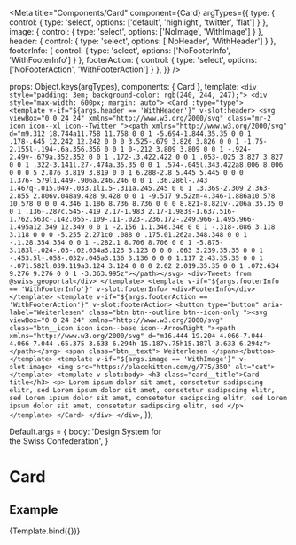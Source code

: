 
<Meta
  title="Components/Card"
  component={Card}
  argTypes={{
    type: { 
      control: { 
        type: 'select', 
        options: ['default', 'highlight', 'twitter', 'flat'] 
      } 
    },
    image: { 
      control: { 
        type: 'select', 
        options: ['NoImage', 'WithImage'] 
      } 
    },
    header: { 
      control: { 
        type: 'select', 
        options: ['NoHeader', 'WithHeader'] 
      } 
    },
    footerInfo: { 
      control: { 
        type: 'select', 
        options: ['NoFooterInfo', 'WithFooterInfo'] 
      } 
    },
    footerAction: { 
      control: { 
        type: 'select', 
        options: ['NoFooterAction', 'WithFooterAction'] 
      } 
    },
  }}
/>

  props: Object.keys(argTypes),
  components: { Card },
  template:
    `
    <div style="padding: 3em; background-color: rgb(240, 244, 247);">
      <div style="max-width: 600px; margin: auto">
        <Card :type="type">   
          <template v-if="${args.header == 'WithHeader'}" v-slot:header>
            <svg viewBox="0 0 24 24" xmlns="http://www.w3.org/2000/svg" class="mr-2 icon icon--xl icon--Twitter "><path xmlns="http://www.w3.org/2000/svg" d="m9.312 18.744a11.758 11.758 0 0 1 -5.694-1.844.35.35 0 0 1 .178-.645 12.242 12.242 0 0 0 3.525-.679 3.826 3.826 0 0 1 -1.75-2.155l-.194-.6a.356.356 0 0 1 0-.212 3.809 3.809 0 0 1 -.924-2.49v-.679a.352.352 0 0 1 .172-.3.422.422 0 0 1 .053-.025 3.827 3.827 0 0 1 .322-3.141l.27-.474a.35.35 0 0 1 .574-.045l.343.422a8.006 8.006 0 0 0 5 2.876 3.819 3.819 0 0 1 6.288-2.8 5.445 5.445 0 0 0 1.376-.579l1.449-.906a.246.246 0 0 1 .36.286l-.743 1.467q-.015.049-.033.1l1.5-.311a.245.245 0 0 1 .3.36s-2.309 2.363-2.855 2.806v.048a9.428 9.428 0 0 1 -9.517 9.52zm-4.346-1.886a10.578 10.578 0 0 0 4.346 1.186 8.736 8.736 0 0 0 8.821-8.821v-.206a.35.35 0 0 1 .136-.287c.545-.419 2.17-1.983 2.17-1.983s-1.637.516-1.762.563c-.142.055-.109-.11-.023-.236.172-.249.966-1.495.966-1.495a12.349 12.349 0 0 1 -2.156 1.1.346.346 0 0 1 -.318-.086 3.118 3.118 0 0 0 -5.255 2.271c0 .088 0 .175.01.262a.348.348 0 0 1 -.1.28.354.354 0 0 1 -.282.1 8.706 8.706 0 0 1 -5.875-3.183l-.024-.03-.02.034a3.123 3.123 0 0 0 .063 3.239.35.35 0 0 1 -.453.5l-.058-.032v.045a3.136 3.136 0 0 0 1.117 2.43.35.35 0 0 1 -.071.582l.039.119a3.124 3.124 0 0 0 2.02 2.019.35.35 0 0 1 .072.634 9.276 9.276 0 0 1 -3.363.995z"></path></svg>
            <div>Tweets from @swiss_geoportal</div>
          </template>
          <template v-if="${args.footerInfo == 'WithFooterInfo'}" v-slot:footerInfo>
            <div>FooterInfo</div>
          </template>
          <template v-if="${args.footerAction == 'WithFooterAction'}" v-slot:footerAction>
            <button type="button" aria-label="Weiterlesen" class="btn btn--outline btn--icon-only "><svg viewBox="0 0 24 24" xmlns="http://www.w3.org/2000/svg" class="btn__icon icon icon--base icon--ArrowRight "><path xmlns="http://www.w3.org/2000/svg" d="m16.444 19.204 4.066-7.044-4.066-7.044-.65.375 3.633 6.294h-15.187v.75h15.187l-3.633 6.294z"></path></svg> <span class="btn__text">
              Weiterlesen
            </span></button>
          </template>
          <template v-if="${args.image == 'WithImage'}" v-slot:image>
            <img src="https://placekitten.com/g/775/350" alt="cat">
          </template>
          <template v-slot:body>
            <h3 class="card__title">Card title</h3>
            <p>
              Lorem ipsum dolor sit amet, consetetur sadipscing elitr, sed Lorem ipsum dolor sit amet,
              consetetur sadipscing elitr, sed Lorem ipsum dolor sit amet, consetetur sadipscing elitr,
              sed Lorem ipsum dolor sit amet, consetetur sadipscing elitr, sed
            </p>
          </template>
        </Card>
      </div>
    </div>
    `,
});

Default.args = {
  body: 'Design System for <br/>the Swiss Confederation',
}


# Card

## Example

<Canvas>
  <Story
    name="Example"
    args={{
      type: 'default',
      image: 'WithImage',
      header: 'NoHeader',
      footerInfo: 'NoFooterInfo',
      footerAction: 'NoFooterAction',
      body: 'Lorem '
    }}
  >
    {Template.bind({})}
  </Story>
</Canvas>

<ArgsTable story="Example" />
